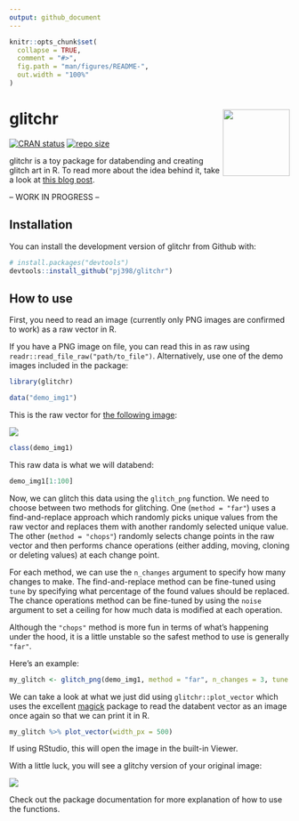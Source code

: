 ---
output: github_document
---

<!-- README.md is generated from README.Rmd. Please edit that file -->

```{r, include = FALSE}
knitr::opts_chunk$set(
  collapse = TRUE,
  comment = "#>",
  fig.path = "man/figures/README-",
  out.width = "100%"
)
```
# glitchr <img src="man/figures/README-logo.png" align="right" height="120"/>

<!-- badges: start -->
[![CRAN status](https://www.r-pkg.org/badges/version/glitchr)](https://cran.r-project.org/package=glitchr)
[![repo size](https://img.shields.io/github/repo-size/pj398/glitchr)](https://github.com/pj398/glitchr)
<!-- badges: end -->

glitchr is a toy package for databending and creating glitch art in R. To read more about the idea behind it, take a look at [this blog post](https://www.petejon.es/posts/2020-03-09-glitch-art-in-r/).

-- WORK IN PROGRESS --

## Installation

You can install the development version of glitchr from Github with:

```r
# install.packages("devtools")
devtools::install_github("pj398/glitchr")
```

## How to use

First, you need to read an image (currently only PNG images are confirmed to work) as a raw vector in R.

If you have a PNG image on file, you can read this in as raw using `readr::read_file_raw("path/to_file")`. Alternatively, use one of the demo images included in the package:

```{r}
library(glitchr)
```

```{r}
data("demo_img1")
```

This is the raw vector for [the following image](https://unsplash.com/photos/yQILyG_fGuE):

![](man/figures/demo_img1_550.png)

```{r}
class(demo_img1)
```

This raw data is what we will databend:

```{r}
demo_img1[1:100]
```

Now, we can glitch this data using the `glitch_png` function. We need to choose between two methods for glitching. One (`method = "far"`) uses a find-and-replace approach which randomly picks unique values from the raw vector and replaces them with another randomly selected unique value. The other (`method = "chops"`) randomly selects change points in the raw vector and then performs chance operations (either adding, moving, cloning or deleting values) at each change point. 

For each method, we can use the `n_changes` argument to specify how many changes to make. The find-and-replace method can be fine-tuned using `tune` by specifying what percentage of the found values should be replaced. The chance operations method can be fine-tuned by using the `noise` argument to set a ceiling for how much data is modified at each operation.

Although the `"chops"` method is more fun in terms of what's happening under the hood, it is a little unstable so the safest method to use is generally `"far"`.

Here's an example:

```{r}
my_glitch <- glitch_png(demo_img1, method = "far", n_changes = 3, tune = 5)
```

We can take a look at what we just did using `glitchr::plot_vector` which uses the excellent [magick](https://cran.r-project.org/web/packages/magick/vignettes/intro.html) package to read the databent vector as an image once again so that we can print it in R.

```{r eval=FALSE}
my_glitch %>% plot_vector(width_px = 500)
```

If using RStudio, this will open the image in the built-in Viewer.

With a little luck, you will see a glitchy version of your original image:

![](man/figures/readme_example.png)

Check out the package documentation for more explanation of how to use the functions.
